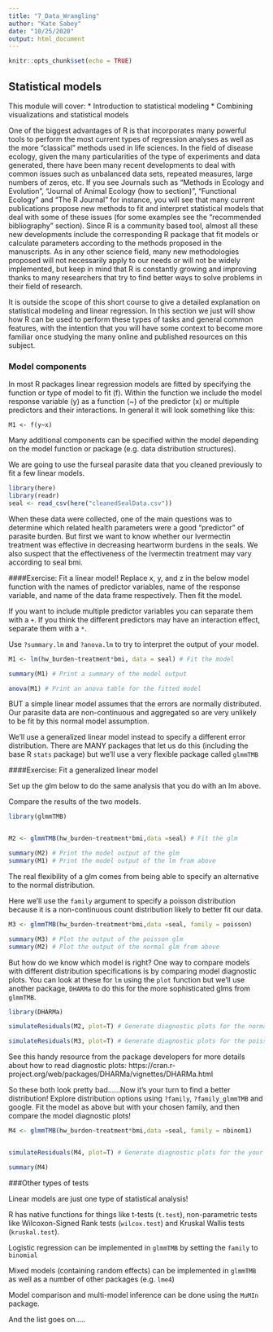 ```yaml
---
title: "7_Data_Wrangling"
author: "Kate Sabey"
date: "10/25/2020"
output: html_document
---
```


```r
knitr::opts_chunk$set(echo = TRUE)
```

## Statistical models

This module will cover:
* Introduction to statistical modeling
* Combining visualizations and statistical models

One of the biggest advantages of R is that incorporates many powerful tools to perform the most current types of regression analyses as well as the more “classical” methods used in life sciences. In the field of disease ecology, given the many particularities of the type of experiments and data generated, there have been many recent developments to deal with common issues such as unbalanced data sets, repeated measures, large numbers of zeros, etc. If you see Journals such as “Methods in Ecology and Evolution”, “Journal of Animal Ecology (how to section)”, “Functional Ecology” and “The R Journal” for instance, you will see that many current publications propose new methods to fit and interpret statistical models that deal with some of these issues (for some examples see the “recommended bibliography” section). Since R is a community based tool, almost all these new developments include the corresponding R package that fit models or calculate parameters according to the methods proposed in the manuscripts. As in any other science field, many new methodologies proposed will not necessarily apply to our needs or will not be widely implemented, but keep in mind that R is constantly growing and improving thanks to many researchers that try to find better ways to solve problems in their field of research. 

It is outside the scope of this short course to give a detailed explanation on statistical modeling and linear regression. In this section we just will show how R can be used to perform these types of tasks and general common features, with the intention that you will have some context to become more familiar once studying the many online and published resources on this subject. 

### Model components

In most R packages linear regression models are fitted by specifying the function or type of model to fit (f). Within the function we include the model response variable (y) as a function (~) of the predictor (x) or multiple predictors and their interactions. In general it will look something like this:

` M1 <- f(y~x) `

Many additional components can be specified within the model depending on the model function or package (e.g. data distribution structures).

We are going to use the furseal parasite data that you cleaned previously to fit a few linear models.

```r
library(here)
library(readr)
seal <- read_csv(here("cleanedSealData.csv"))

```

When these data were collected, one of the main questions was to determine which related health parameters were a good "predictor" of parasite burden. But first we want to know whether our Ivermectin treatment was effective in decreasing heartworm burdens in the seals. We also suspect that the effectiveness of the Ivermectin treatment may vary according to seal bmi. 

####Exercise: Fit a linear model!
Replace x, y, and z in the below model function with the names of predictor variables, name of the response variable, and name of the data frame respectively. Then fit the model.

If you want to include multiple predictor variables you can separate them with a `+`. If you think the different predictors may have an interaction effect, separate them with a `*`.

Use `?summary.lm` and `?anova.lm` to try to interpret the output of your model.

```r

M1 <- lm(hw_burden~treatment*bmi, data = seal) # Fit the model

summary(M1) # Print a summary of the model output

anova(M1) # Print an anova table for the fitted model

```

BUT a simple linear model assumes that the errors are normally distributed. Our parasite data are non-continuous and aggregated so are very unlikely to be fit by this normal model assumption.

We'll use a generalized linear model instead to specify a different error distribution. There are MANY packages that let us do this (including the base R `stats` package) but we'll use a very flexible package called `glmmTMB`

####Exercise: Fit a generalized linear model

Set up the glm below to do the same analysis that you do with an lm above.

Compare the results of the two models.
```r
library(glmmTMB)


M2 <- glmmTMB(hw_burden~treatment*bmi,data =seal) # Fit the glm

summary(M2) # Print the model output of the glm
summary(M1) # Print the model output of the lm from above

```

The real flexibility of a glm comes from being able to specify an alternative to the normal distribution.

Here we'll use the `family` argument to specify a poisson distribution because it is a non-continuous count distribution likely to better fit our data.

```r

M3 <- glmmTMB(hw_burden~treatment*bmi,data =seal, family = poisson)

summary(M3) # Plot the output of the poisson glm
summary(M2) # Plot the output of the normal glm from above

```

But how do we know which model is right? One way to compare models with different distribution specifications is by comparing model diagnostic plots. You can look at these for `lm` using the `plot` function but we'll use another package, `DHARMa` to do this for the more sophisticated glms from `glmmTMB`.

```r
library(DHARMa)

simulateResiduals(M2, plot=T) # Generate diagnostic plots for the normal glm

simulateResiduals(M3, plot=T) # Generate diagnostic plots for the poisson glm

```

See this handy resource from the package developers for more details about how to read diagnostic plots: https://cran.r-project.org/web/packages/DHARMa/vignettes/DHARMa.html

So these both look pretty bad......Now it's your turn to find a better distribution! Explore distribution options using `?family`, `?family_glmmTMB` and google. Fit the model as above but with your chosen family, and then compare the model diagnostic plots!

```r

M4 <- glmmTMB(hw_burden~treatment*bmi,data =seal, family = nbinom1)


simulateResiduals(M4, plot=T) # Generate diagnostic plots for the your family glm

summary(M4)

```



###Other types of tests

Linear models are just one type of statistical analysis! 

R has native functions for things like t-tests (`t.test`), non-parametric tests like Wilcoxon-Signed Rank tests (`wilcox.test`) and Kruskal Wallis tests (`kruskal.test`).

Logistic regression can be implemented in `glmmTMB` by setting the `family` to `binomial`

Mixed models (containing random effects) can be implemented in `glmmTMB` as well as a number of other packages (e.g. `lme4`)

Model comparison and multi-model inference can be done using the `MuMIn` package.

And the list goes on.....


